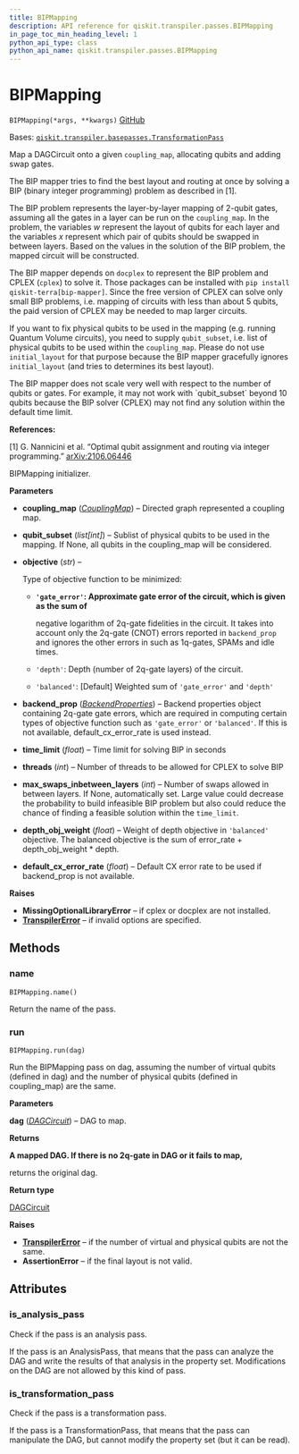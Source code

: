 ```yaml
---
title: BIPMapping
description: API reference for qiskit.transpiler.passes.BIPMapping
in_page_toc_min_heading_level: 1
python_api_type: class
python_api_name: qiskit.transpiler.passes.BIPMapping
---
```


# BIPMapping

<span id="qiskit.transpiler.passes.BIPMapping" />

`BIPMapping(*args, **kwargs)` [GitHub](https://github.com/qiskit/qiskit/tree/stable/0.23/qiskit/transpiler/passes/routing/bip_mapping.py "view source code")

Bases: [`qiskit.transpiler.basepasses.TransformationPass`](qiskit.transpiler.TransformationPass "qiskit.transpiler.basepasses.TransformationPass")

Map a DAGCircuit onto a given `coupling_map`, allocating qubits and adding swap gates.

The BIP mapper tries to find the best layout and routing at once by solving a BIP (binary integer programming) problem as described in \[1].

The BIP problem represents the layer-by-layer mapping of 2-qubit gates, assuming all the gates in a layer can be run on the `coupling_map`. In the problem, the variables $w$ represent the layout of qubits for each layer and the variables $x$ represent which pair of qubits should be swapped in between layers. Based on the values in the solution of the BIP problem, the mapped circuit will be constructed.

The BIP mapper depends on `docplex` to represent the BIP problem and CPLEX (`cplex`) to solve it. Those packages can be installed with `pip install qiskit-terra[bip-mapper]`. Since the free version of CPLEX can solve only small BIP problems, i.e. mapping of circuits with less than about 5 qubits, the paid version of CPLEX may be needed to map larger circuits.

If you want to fix physical qubits to be used in the mapping (e.g. running Quantum Volume circuits), you need to supply `qubit_subset`, i.e. list of physical qubits to be used within the `coupling_map`. Please do not use `initial_layout` for that purpose because the BIP mapper gracefully ignores `initial_layout` (and tries to determines its best layout).

<Admonition title="Warning" type="caution">
  The BIP mapper does not scale very well with respect to the number of qubits or gates. For example, it may not work with `qubit_subset` beyond 10 qubits because the BIP solver (CPLEX) may not find any solution within the default time limit.
</Admonition>

**References:**

\[1] G. Nannicini et al. “Optimal qubit assignment and routing via integer programming.” [arXiv:2106.06446](https://arxiv.org/abs/2106.06446)

BIPMapping initializer.

**Parameters**

*   **coupling\_map** ([*CouplingMap*](qiskit.transpiler.CouplingMap "qiskit.transpiler.CouplingMap")) – Directed graph represented a coupling map.

*   **qubit\_subset** (*list\[int]*) – Sublist of physical qubits to be used in the mapping. If None, all qubits in the coupling\_map will be considered.

*   **objective** (*str*) –

    Type of objective function to be minimized:

    *   **`'gate_error'`: Approximate gate error of the circuit, which is given as the sum of**

        negative logarithm of 2q-gate fidelities in the circuit. It takes into account only the 2q-gate (CNOT) errors reported in `backend_prop` and ignores the other errors in such as 1q-gates, SPAMs and idle times.

    *   `'depth'`: Depth (number of 2q-gate layers) of the circuit.

    *   `'balanced'`: \[Default] Weighted sum of `'gate_error'` and `'depth'`

*   **backend\_prop** ([*BackendProperties*](qiskit.providers.models.BackendProperties "qiskit.providers.models.BackendProperties")) – Backend properties object containing 2q-gate gate errors, which are required in computing certain types of objective function such as `'gate_error'` or `'balanced'`. If this is not available, default\_cx\_error\_rate is used instead.

*   **time\_limit** (*float*) – Time limit for solving BIP in seconds

*   **threads** (*int*) – Number of threads to be allowed for CPLEX to solve BIP

*   **max\_swaps\_inbetween\_layers** (*int*) – Number of swaps allowed in between layers. If None, automatically set. Large value could decrease the probability to build infeasible BIP problem but also could reduce the chance of finding a feasible solution within the `time_limit`.

*   **depth\_obj\_weight** (*float*) – Weight of depth objective in `'balanced'` objective. The balanced objective is the sum of error\_rate + depth\_obj\_weight \* depth.

*   **default\_cx\_error\_rate** (*float*) – Default CX error rate to be used if backend\_prop is not available.

**Raises**

*   **MissingOptionalLibraryError** – if cplex or docplex are not installed.
*   [**TranspilerError**](qiskit.transpiler.TranspilerError "qiskit.transpiler.TranspilerError") – if invalid options are specified.

## Methods

### name

<span id="qiskit.transpiler.passes.BIPMapping.name" />

`BIPMapping.name()`

Return the name of the pass.

### run

<span id="qiskit.transpiler.passes.BIPMapping.run" />

`BIPMapping.run(dag)`

Run the BIPMapping pass on dag, assuming the number of virtual qubits (defined in dag) and the number of physical qubits (defined in coupling\_map) are the same.

**Parameters**

**dag** ([*DAGCircuit*](qiskit.dagcircuit.DAGCircuit "qiskit.dagcircuit.DAGCircuit")) – DAG to map.

**Returns**

**A mapped DAG. If there is no 2q-gate in DAG or it fails to map,**

returns the original dag.

**Return type**

[DAGCircuit](qiskit.dagcircuit.DAGCircuit "qiskit.dagcircuit.DAGCircuit")

**Raises**

*   [**TranspilerError**](qiskit.transpiler.TranspilerError "qiskit.transpiler.TranspilerError") – if the number of virtual and physical qubits are not the same.
*   **AssertionError** – if the final layout is not valid.

## Attributes

<span id="qiskit.transpiler.passes.BIPMapping.is_analysis_pass" />

### is\_analysis\_pass

Check if the pass is an analysis pass.

If the pass is an AnalysisPass, that means that the pass can analyze the DAG and write the results of that analysis in the property set. Modifications on the DAG are not allowed by this kind of pass.

<span id="qiskit.transpiler.passes.BIPMapping.is_transformation_pass" />

### is\_transformation\_pass

Check if the pass is a transformation pass.

If the pass is a TransformationPass, that means that the pass can manipulate the DAG, but cannot modify the property set (but it can be read).

